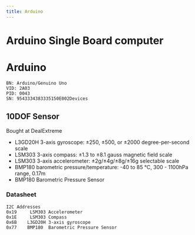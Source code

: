 ```yaml
---
title: Arduino
---
```

# Arduino Single Board computer
# Arduino
```
BN: Arduino/Genuino Uno
VID: 2A03
PID: 0043
SN: 9543334383335150E002Devices
```

## 10DOF Sensor
Bought at DealExtreme

* L3GD20H 3-axis gyroscope: ±250, ±500, or ±2000 degree-per-second scale
* LSM303 3-axis compass: ±1.3 to ±8.1 gauss magnetic field scale
* LSM303 3-axis accelerometer: ±2g/±4g/±8g/±16g selectable scale
* BMP180 barometric pressure/temperature: -40 to 85 °C, 300 - 1100hPa range, 0.17m
* BMP180 Barometric Pressure Sensor

### Datasheet
```
I2C Addresses
0x19     LSM303 Accelerometer
0x1E     LSM303 Compass
0x6B    L3GD20H 3-axis gyroscope
0x77    BMP180  Barometric Pressure Sensor
```
